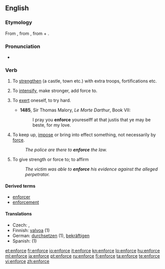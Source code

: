 ==English==
===Etymology===
From {{etyl|fro}} {{term|enforcier}}, from {{etyl|LL.}} {{term|infortiare|infortiāre}}, from {{term|in-}} + {{term|fortis||strong}}.

===Pronunciation===
*{{a|UK}} {{IPA|/ɪnˈfɔːs/}}
*: {{rhymes|enforce}}

===Verb===
{{en-verb|enforc|ing}}

# {{obsolete|transitive}} To [[strengthen]] (a castle, town etc.) with extra troops, fortifications etc.
# {{obsolete|transitive}} To [[intensify]], make stronger, add force to.
# {{obsolete|reflexive}} To [[exert]] oneself, to try hard.
#*'''1485''', Sir Thomas Malory, ''Le Morte Darthur'', Book VII:
#*:I pray you '''enforce''' youreselff  at that justis that ye may be beste, for my love. 
# To keep up, [[impose]] or bring into effect something, not necessarily by [[force]].
#: ''The police are there to '''enforce''' the law.''
# To give strength or force to; to affirm
#: ''The victim was able to '''enforce''' his evidence against the alleged perpetrator.''

====Derived terms====
* [[enforcer]]
* [[enforcement]]

====Translations====
* Czech: {{t-|cs|prosadit}}, {{t-|cs|vynutit}}
* Finnish: [[valvoa]] (1)
* German: [[durchsetzen]] (1), [[bekräftigen]]
* Spanish: {{t-|es|imponer}} (1)

[[et:enforce]]
[[fr:enforce]]
[[io:enforce]]
[[it:enforce]]
[[kn:enforce]]
[[lo:enforce]]
[[hu:enforce]]
[[ml:enforce]]
[[ja:enforce]]
[[pt:enforce]]
[[ru:enforce]]
[[fi:enforce]]
[[ta:enforce]]
[[te:enforce]]
[[vi:enforce]]
[[zh:enforce]]